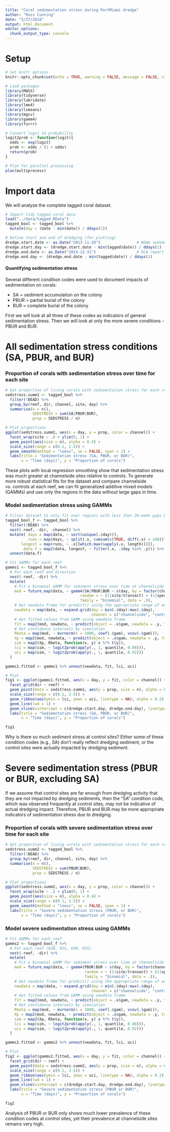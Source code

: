 ```yaml
---
title: "Coral sedimentation stress during PortMiami dredge"
author: "Ross Cunning"
date: "5/27/2018"
output: html_document
editor_options: 
  chunk_output_type: console
---
```


# Setup
```r
# Set knitr options
knitr::opts_chunk$set(echo = TRUE, warning = FALSE, message = FALSE, cache = TRUE)
```

```r
# Load packages
library(MASS)
library(tidyverse)
library(lubridate)
library(lme4)
library(lsmeans)
library(mgcv)
library(gamm4)
library(furrr)

# Convert logit to probability
logit2prob <- function(logit){
  odds <- exp(logit)
  prob <- odds / (1 + odds)
  return(prob)
}

# Plan for parallel processing
plan(multiprocess)
```

# Import data

We will analyze the complete tagged coral dataset.

```r
# Import tidy tagged coral data
load("../data/tagged.RData") 
tagged_bool <- tagged_bool %>%
  mutate(day = (date - min(date)) / ddays(1))

# Define start and end of dredging (for plotting)
dredge.start.date <- as.Date("2013-11-20")                # NOAA sediment report April 2016, page 44
dredge.start.day <- (dredge.start.date - min(tagged$date)) / ddays(1)
dredge.end.date <- as.Date("2014-12-31")                  # DCA report August 2015, page 3
dredge.end.day <- (dredge.end.date - min(tagged$date)) / ddays(1)
```

#### Quantifying sedimentation stress

Several different condition codes were used to document impacts of sedimentation on corals:

* SA = sediment accumulation on the colony
* PBUR = partial burial of the colony
* BUR = complete burial of the colony

First we will look at all three of these codes as indicators of general sedimentation stress. Then we will look at only the more severe conditions - PBUR and BUR.

# All sedimentation stress conditions (SA, PBUR, and BUR)

### Proportion of corals with sedimentation stress over time for each site

```r
# Get proportion of living corals with sedimentation stress for each reef/dir at each week
sedstress.summ1 <- tagged_bool %>%
  filter(!DEAD) %>%
  group_by(reef, dir, channel, site, day) %>%
  summarise(n = n(),
            SEDSTRESS = sum(SA|PBUR|BUR),
            prop = SEDSTRESS / n)

# Plot proportions
ggplot(sedstress.summ1, aes(x = day, y = prop, color = channel)) + 
  facet_wrap(site ~ .) + ylim(0, 1) +
  geom_point(aes(size = n), alpha = 0.4) +
  scale_size(range = c(0.1, 2.5)) +
  geom_smooth(method = "loess", se = FALSE, span = 1) +
  labs(title = "Sedimentation stress (SA, PBUR, or BUR)",
       x = "Time (days)", y = "Proportion of corals")
```

These plots with local regression smoothing show that sedimentation stress was much greater at channelside sites relative to controls. To generate more robust statistical fits for the dataset and compare channelside vs. controls at each reef, we can fit generalized additive mixed models (GAMMs) and use only the regions in the data without large gaps in time.

### Model sedimentation stress using GAMMs
```r
# Filter dataset to only fit over regions with less than 20-week gaps between data points
tagged_bool_f <- tagged_bool %>%
  filter(!DEAD) %>%
  nest(-reef, -dir, -channel) %>%                                            # For each reef
  mutate( days = map(data, ~ sort(unique(.$day))),                           # Which weeks have data
          runs = map(days, ~ split(.x, cumsum(c(TRUE, diff(.x) > 140)))), # Find runs w/o 140d gaps
       longest = map(runs, ~ .x[[which.max(sapply(.x, length))]]),           # Get longest run
        data.f = map2(data, longest, ~ filter(.x, .$day %in% .y))) %>%  # Get data from those days
  unnest(data.f)

# Fit GAMMs for each reef
gamms1 <- tagged_bool_f %>%
  # For each reef and direction
  nest(-reef, -dir) %>%
  mutate(
    # Fit a binomial GAMM for sediment stress over time at channelside vs. control, site as random
    mod = future_map(data, ~ gamm4(SA|PBUR|BUR ~ s(day, by = factor(channel), k = 8) + channel,
                                 random = ~ (1|site/transect) + (1|species), 
                                 family = "binomial", data = .)),
    # Get newdata frame for predict() using the appropriate range of weeks
    newdata = map(data, ~ expand.grid(day = min(.$day):max(.$day),
                                      channel = c("channelside", "control"))),
    # Get fitted values from GAMM using newdata frame
    fit = map2(mod, newdata, ~ predict(object = .x$gam, newdata = .y, type = "response")),
    # Get confidence intervals by simulation
    Rbeta = map(mod, ~ mvrnorm(n = 1000, coef(.$gam), vcov(.$gam))),
    Xp = map2(mod, newdata, ~ predict(object = .x$gam, newdata = .y, type = "lpmatrix")),
    sim = map2(Xp, Rbeta, function(x, y) x %*% t(y)),
    lci = map(sim, ~ logit2prob(apply(., 1, quantile, 0.08))),
    uci = map(sim, ~ logit2prob(apply(., 1, quantile, 0.92)))
  ) 

gamms1.fitted <- gamms1 %>% unnest(newdata, fit, lci, uci)
```

```r
# Plot
fig1 <- ggplot(gamms1.fitted, aes(x = day, y = fit, color = channel)) +
  facet_grid(dir ~ reef) +
  geom_point(data = sedstress.summ1, aes(y = prop, size = n), alpha = 0.4) +
  scale_size(range = c(0.1, 2.5)) +
  geom_ribbon(aes(ymin = lci, ymax = uci, linetype = NA), alpha = 0.2) + 
  geom_line(lwd = 1) +
  geom_vline(xintercept = c(dredge.start.day, dredge.end.day), linetype = 1, lwd = 0.25) +
  labs(title = "Sedimentation stress (SA, PBUR, or BUR)",
       x = "Time (days)", y = "Proportion of corals")

fig1
```

Why is there so much sediment stress at control sites? Either some of these condition codes (e.g., SA) don't really reflect dredging sediment, or the control sites were actually impacted by dredging sediment.

# Severe sedimentation stress (PBUR or BUR, excluding SA)

If we assume that control sites are far enough from dredging activity that they are not impacted by dredging sediments, then the "SA" condition code, which was observed frequently at control sites, may not be indicative of actual dredging impact. Therefore, PBUR and BUR may be more appropriate indicators of sedimentation stress due to dredging.


### Proportion of corals with severe sedimentation stress over time for each site

```r
# Get proportion of living corals with sedimentation stress for each reef/dir at each week
sedstress.summ2 <- tagged_bool %>%
  filter(!DEAD) %>%
  group_by(reef, dir, channel, site, day) %>%
  summarise(n = n(),
            SEDSTRESS = sum(PBUR|BUR),
            prop = SEDSTRESS / n)

# Plot proportions
ggplot(sedstress.summ2, aes(x = day, y = prop, color = channel)) + 
  facet_wrap(site ~ .) + ylim(0, 1) +
  geom_point(aes(size = n), alpha = 0.4) +
  scale_size(range = c(0.1, 2.5)) +
  geom_smooth(method = "loess", se = FALSE, span = 1) +
  labs(title = "Severe sedimentation stress (PBUR, or BUR)",
       x = "Time (days)", y = "Proportion of corals")
```

### Model severe sedimentation stress using GAMMs

```r
# Fit GAMMs for each reef
gamms2 <- tagged_bool_f %>%
  # For each reef (R2N, R2S, R3N, R3S)
  nest(-reef, -dir) %>%
  mutate(
    # Fit a binomial GAMM for sediment stress over time at channelside vs. control, site as random
    mod = future_map(data, ~ gamm4(PBUR|BUR ~ s(day, by = factor(channel), k = 8) + channel,
                                   random = ~ (1|site/transect) + (1|species),
                                   family = "binomial", data = .)),
    # Get newdata frame for predict() using the appropriate range of weeks
    newdata = map(data, ~ expand.grid(day = min(.$day):max(.$day),
                                      channel = c("channelside", "control"))),
    # Get fitted values from GAMM using newdata frame
    fit = map2(mod, newdata, ~ predict(object = .x$gam, newdata = .y, type = "response")),
    # Get confidence intervals by simulation
    Rbeta = map(mod, ~ mvrnorm(n = 1000, coef(.$gam), vcov(.$gam))),
    Xp = map2(mod, newdata, ~ predict(object = .x$gam, newdata = .y, type = "lpmatrix")),
    sim = map2(Xp, Rbeta, function(x, y) x %*% t(y)),
    lci = map(sim, ~ logit2prob(apply(., 1, quantile, 0.08))),
    uci = map(sim, ~ logit2prob(apply(., 1, quantile, 0.92)))
  ) 

gamms2.fitted <- gamms2 %>% unnest(newdata, fit, lci, uci)
```

```r
# Plot
fig2 <- ggplot(gamms2.fitted, aes(x = day, y = fit, color = channel)) +
  facet_grid(dir ~ reef) +
  geom_point(data = sedstress.summ2, aes(y = prop, size = n), alpha = 0.4) +
  scale_size(range = c(0.1, 2.5)) +
  geom_ribbon(aes(ymin = lci, ymax = uci, linetype = NA), alpha = 0.2) +
  geom_line(lwd = 1) +
  geom_vline(xintercept = c(dredge.start.day, dredge.end.day), linetype = 1, lwd = 0.25) +
  labs(title = "Severe sedimentation stress (PBUR or BUR)",
       x = "Time (days)", y = "Proportion of corals")

fig2
```

Analysis of PBUR or BUR only shows much lower prevalence of these condition codes at control sites, yet their prevalence at channelside sites remains very high.


